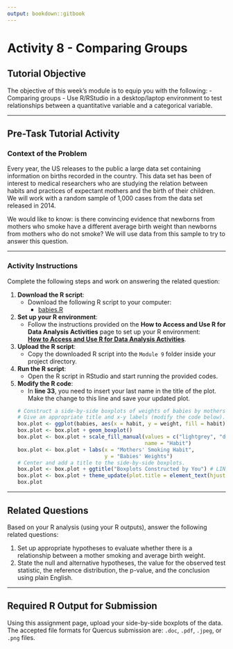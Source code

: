 ```yaml
---
output: bookdown::gitbook
---
```

# Activity 8 - Comparing Groups

## Tutorial Objective

The objective of this week's module is to equip you with the following:
- Comparing groups
- Use R/RStudio in a desktop/laptop environment to test relationships between a quantitative variable and a categorical variable.

---

## Pre-Task Tutorial Activity

### Context of the Problem

Every year, the US releases to the public a large data set containing information on births recorded in the country. This data set has been of interest to medical researchers who are studying the relation between habits and practices of expectant mothers and the birth of their children. We will work with a random sample of 1,000 cases from the data set released in 2014.

We would like to know: is there convincing evidence that newborns from mothers who smoke have a different average birth weight than newborns from mothers who do not smoke? We will use data from this sample to try to answer this question.

---

### Activity Instructions

Complete the following steps and work on answering the related question:

1. **Download the R script**:
   - Download the following R script to your computer:  
     - [babies.R](https://raw.githubusercontent.com/aslemand/Data-Analysis-Activities/main/data/Activity_8/babies.R)

2. **Set up your R environment**:
   - Follow the instructions provided on the **How to Access and Use R for Data Analysis Activities** page to set up your R environment:  
     [**How to Access and Use R for Data Analysis Activities**](#how-to-set-up-r-for-data-analysis-activities).

3. **Upload the R script**:
   - Copy the downloaded R script into the `Module 9` folder inside your project directory.

4. **Run the R script**:
   - Open the R script in RStudio and start running the provided codes.

5. **Modify the R code**:
   - In **line 33**, you need to insert your last name in the title of the plot. Make the change to this line and save your updated plot.
   ```r
   # Construct a side-by-side boxplots of weights of babies by mothers' smoking habit.
   # Give an appropriate title and x-y labels (modify the code below).
   box.plot <- ggplot(babies, aes(x = habit, y = weight, fill = habit)) 
   box.plot <- box.plot + geom_boxplot()
   box.plot <- box.plot + scale_fill_manual(values = c("lightgrey", "darkorange"), 
                                            name = "Habit")
   box.plot <- box.plot + labs(x = "Mothers' Smoking Habit", 
                               y = "Babies' Weights")
   # Center and add a title to the side-by-side boxplots.
   box.plot <- box.plot + ggtitle("Boxplots Constructed by You") # LINE 33
   box.plot <- box.plot + theme_update(plot.title = element_text(hjust = 0.5))
   box.plot
   ```

---

## Related Questions

Based on your R analysis (using your R outputs), answer the following related questions:

1. Set up appropriate hypotheses to evaluate whether there is a relationship between a mother smoking and average birth weight.
2. State the null and alternative hypotheses, the value for the observed test statistic, the reference distribution, the p-value, and the conclusion using plain English.

---

## Required R Output for Submission

Using this assignment page, upload your side-by-side boxplots of the data. The accepted file formats for Quercus submission are: `.doc`, `.pdf`, `.jpeg`, or `.png` files.
